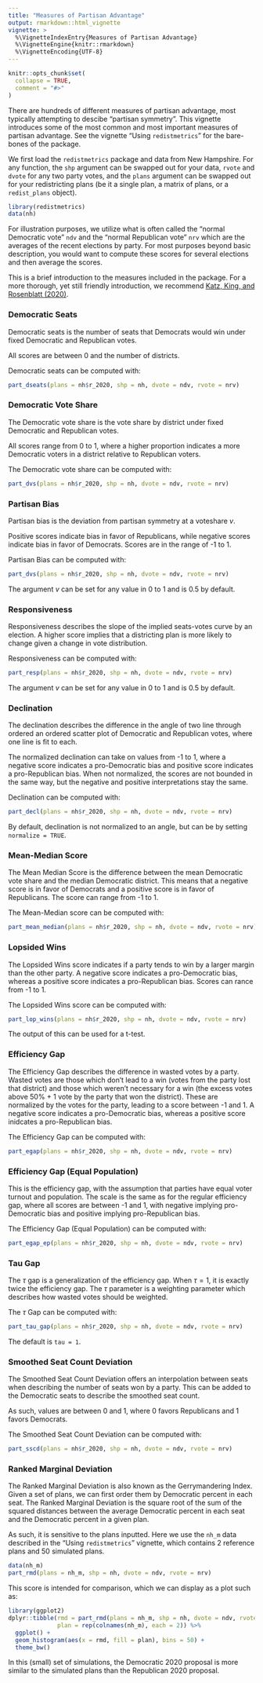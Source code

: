 ```yaml
---
title: "Measures of Partisan Advantage"
output: rmarkdown::html_vignette
vignette: >
  %\VignetteIndexEntry{Measures of Partisan Advantage}
  %\VignetteEngine{knitr::rmarkdown}
  %\VignetteEncoding{UTF-8}
---
```


```r
knitr::opts_chunk$set(
  collapse = TRUE,
  comment = "#>"
)
```


There are hundreds of different measures of partisan advantage, most typically attempting to descibe "partisan symmetry". This vignette introduces some of the most common and most important measures of partisan advantage. See the vignette "Using `redistmetrics`" for the bare-bones of the package. 

We first load the `redistmetrics` package and data from New Hampshire. For any function, the `shp` argument can be swapped out for your data, `rvote` and `dvote` for any two party votes, and the `plans` argument can be swapped out for your redistricting plans (be it a single plan, a matrix of plans, or a `redist_plans` object).  

```r
library(redistmetrics)
data(nh)
```

For illustration purposes, we utilize what is often called the "normal Democratic vote" `ndv` and the "normal Republican vote" `nrv` which are the averages of the recent elections by party. For most purposes beyond basic description, you would want to compute these scores for several elections and then average the scores.

This is a brief introduction to the measures included in the package. For a more thorough, yet still friendly introduction, we recommend [Katz, King, and Rosenblatt (2020)](https://gking.harvard.edu/files/gking/files/theoretical_foundations_and_empirical_evaluations_of_partisan_fairness_in_districtbased_democracies.pdf).

### Democratic Seats

Democratic seats is the number of seats that Democrats would win under fixed Democratic and Republican votes.

All scores are between 0 and the number of districts.

Democratic seats can be computed with:

```r
part_dseats(plans = nh$r_2020, shp = nh, dvote = ndv, rvote = nrv)
```


### Democratic Vote Share

The Democratic vote share is the vote share by district under fixed Democratic and Republican votes.

All scores range from 0 to 1, where a higher proportion indicates a more Democratic voters in a district relative to Republican voters.

The Democratic vote share can be computed with:

```r
part_dvs(plans = nh$r_2020, shp = nh, dvote = ndv, rvote = nrv)
```


### Partisan Bias

Partisan bias is the deviation from partisan symmetry at a voteshare $v$.

Positive scores indicate bias in favor of Republicans, while negative scores indicate bias in favor of Democrats. Scores are in the range of -1 to 1.

Partisan Bias can be computed with:

```r
part_dvs(plans = nh$r_2020, shp = nh, dvote = ndv, rvote = nrv)
```

The argument $v$ can be set for any value in $0$ to $1$ and is $0.5$ by default.

### Responsiveness

Responsiveness describes the slope of the implied seats-votes curve by an election. A higher score implies that a districting plan is more likely to change given a change in vote distribution.

Responsiveness can be computed with:

```r
part_resp(plans = nh$r_2020, shp = nh, dvote = ndv, rvote = nrv)
```

The argument $v$ can be set for any value in $0$ to $1$ and is $0.5$ by default.

### Declination

The declination describes the difference in the angle of two line through ordered an ordered scatter plot of Democratic and Republican votes, where one line is fit to each. 

The normalized declination can take on values from -1 to 1, where a negative score indicates a pro-Democratic bias and positive score indicates a pro-Republican bias. When not normalized, the scores are not bounded in the same way, but the negative and positive interpretations stay the same.

Declination can be computed with:

```r
part_decl(plans = nh$r_2020, shp = nh, dvote = ndv, rvote = nrv)
```

By default, declination is not normalized to an angle, but can be by setting `normalize = TRUE`.

### Mean-Median Score

The Mean Median Score is the difference between the mean Democratic vote share and the median Democratic district. This means that a negative score is in favor of Democrats and a positive score is in favor of Republicans. The score can range from -1 to 1. 

The Mean-Median score can be computed with:

```r
part_mean_median(plans = nh$r_2020, shp = nh, dvote = ndv, rvote = nrv)
```

### Lopsided Wins

The Lopsided Wins score indicates if a party tends to win by a larger margin than the other party. A negative score indicates a pro-Democratic bias, whereas a positive score indicates a pro-Republican bias. Scores can rance from -1 to 1.

The Lopsided Wins score can be computed with:

```r
part_lop_wins(plans = nh$r_2020, shp = nh, dvote = ndv, rvote = nrv)
```

The output of this can be used for a t-test.

### Efficiency Gap

The Efficiency Gap describes the difference in wasted votes by a party. Wasted votes are those which don't lead to a win (votes from the party lost that district) and those which weren't necessary for a win (the excess votes above 50% + 1 vote by the party that won the district). These are normalized by the votes for the party, leading to a score between -1 and 1. A negative score indicates a pro-Democratic bias, whereas a positive score inidcates a pro-Republican bias.

The Efficiency Gap can be computed with:

```r
part_egap(plans = nh$r_2020, shp = nh, dvote = ndv, rvote = nrv)
```

### Efficiency Gap (Equal Population)

This is the efficiency gap, with the assumption that parties have equal voter turnout and population. The scale is the same as for the regular efficiency gap, where all scores are between -1 and 1, with negative implying pro-Democratic bias and positive implying pro-Republican bias.

The Efficiency Gap (Equal Population) can be computed with:

```r
part_egap_ep(plans = nh$r_2020, shp = nh, dvote = ndv, rvote = nrv)
```

### Tau Gap

The $\tau$ gap is a generalization of the efficiency gap. When $\tau = 1$, it is exactly twice the efficiency gap. The $\tau$ parameter is a weighting parameter which describes how wasted votes should be weighted.

The $\tau$ Gap can be computed with:

```r
part_tau_gap(plans = nh$r_2020, shp = nh, dvote = ndv, rvote = nrv)
```

The default is `tau = 1`.

### Smoothed Seat Count Deviation

The Smoothed Seat Count Deviation offers an interpolation between seats when describing the number of seats won by a party. This can be added to the Democratic seats to describe the smoothed seat count. 

As such, values are between 0 and 1, where 0 favors Republicans and 1 favors Democrats.

The Smoothed Seat Count Deviation can be computed with:

```r
part_sscd(plans = nh$r_2020, shp = nh, dvote = ndv, rvote = nrv)
```

### Ranked Marginal Deviation

The Ranked Marginal Deviation is also known as the Gerrymandering Index. Given a set of plans, we can first order them by Democratic percent in each seat. The Ranked Marginal Deviation is the square root of the sum of the squared distances between the average Democratic percent in each seat and the Democratic percent in a given plan.

As such, it is sensitive to the plans inputted. Here we use the `nh_m` data described in the "Using `redistmetrics`" vignette, which contains 2 reference plans and 50 simulated plans.

```r
data(nh_m)
part_rmd(plans = nh_m, shp = nh, dvote = ndv, rvote = nrv)
```

This score is intended for comparison, which we can display as a plot such as:
```r
library(ggplot2)
dplyr::tibble(rmd = part_rmd(plans = nh_m, shp = nh, dvote = ndv, rvote = nrv),
              plan = rep(colnames(nh_m), each = 2)) %>% 
  ggplot() +
  geom_histogram(aes(x = rmd, fill = plan), bins = 50) + 
  theme_bw()
```

In this (small) set of simulations, the Democratic 2020 proposal is more similar to the simulated plans than the Republican 2020 proposal.
